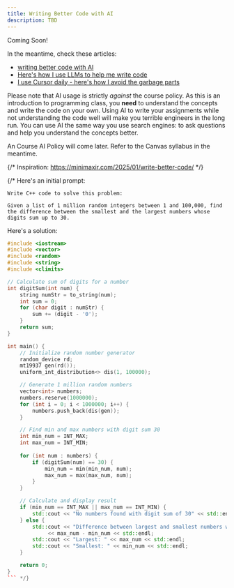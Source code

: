 ```yaml
---
title: Writing Better Code with AI
description: TBD
---
```


Coming Soon!

In the meantime, check these articles:

- [writing better code with AI](https://minimaxir.com/2025/01/write-better-code/)
- [Here's how I use LLMs to help me write code
](https://simonwillison.net/2025/Mar/11/using-llms-for-code/)
- [I use Cursor daily - here's how I avoid the garbage parts](https://www.nickcraux.com/blog/cursor-tips)

Please note that AI usage is strictly *against* the course policy. As this is an introduction to programming class, you **need** to understand the concepts and write the code on your own. Using AI to write your assignments while not understanding the code well will make you terrible engineers in the long run. You can use AI the same way you use search engines: to ask questions and help you understand the concepts better.

An Course AI Policy will come later. Refer to the Canvas syllabus in the meantime.

{/* Inspiration: https://minimaxir.com/2025/01/write-better-code/ */}

{/* Here's an initial prompt:

```plaintext
Write C++ code to solve this problem:

Given a list of 1 million random integers between 1 and 100,000, find the difference between the smallest and the largest numbers whose digits sum up to 30.
```

Here's a solution:

```cpp
#include <iostream>
#include <vector>
#include <random>
#include <string>
#include <climits>

// Calculate sum of digits for a number
int digitSum(int num) {
    string numStr = to_string(num);
    int sum = 0;
    for (char digit : numStr) {
        sum += (digit - '0');
    }
    return sum;
}

int main() {
    // Initialize random number generator
    random_device rd;
    mt19937 gen(rd());
    uniform_int_distribution<> dis(1, 100000);

    // Generate 1 million random numbers
    vector<int> numbers;
    numbers.reserve(1000000);
    for (int i = 0; i < 1000000; i++) {
        numbers.push_back(dis(gen));
    }

    // Find min and max numbers with digit sum 30
    int min_num = INT_MAX;
    int max_num = INT_MIN;
    
    for (int num : numbers) {
        if (digitSum(num) == 30) {
            min_num = min(min_num, num);
            max_num = max(max_num, num);
        }
    }

    // Calculate and display result
    if (min_num == INT_MAX || max_num == INT_MIN) {
        std::cout << "No numbers found with digit sum of 30" << std::endl;
    } else {
        std::cout << "Difference between largest and smallest numbers with digit sum 30: " 
             << max_num - min_num << std::endl;
        std::cout << "Largest: " << max_num << std::endl;
        std::cout << "Smallest: " << min_num << std::endl;
    }

    return 0;
}
``` */}


